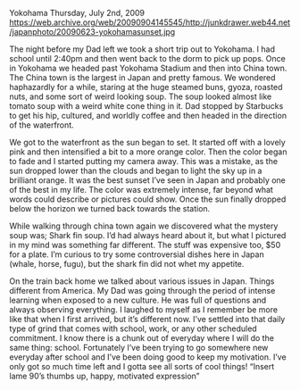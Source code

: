 Yokohama
Thursday, July 2nd, 2009
https://web.archive.org/web/20090904145545/http://junkdrawer.web44.net/japanphoto/20090623-yokohamasunset.jpg

The night before my Dad left we took a short trip out to Yokohama. I had school until 2:40pm and then went back to the dorm to pick up pops. Once in Yokohama we headed past Yokohama Stadium and then into China town. The China town is the largest in Japan and pretty famous. We wondered haphazardly for a while, staring at the huge steamed buns, gyoza, roasted nuts, and some sort of weird looking soup. The soup looked almost like tomato soup with a weird white cone thing in it. Dad stopped by Starbucks to get his hip, cultured, and worldly coffee and then headed in the direction of the waterfront.

We got to the waterfront as the sun began to set. It started off with a lovely pink and then intensified a bit to a more orange color. Then the color began to fade and I started putting my camera away. This was a mistake, as the sun dropped lower than the clouds and began to light the sky up in a brilliant orange. It was the best sunset I’ve seen in Japan and probably one of the best in my life. The color was extremely intense, far beyond what words could describe or pictures could show. Once the sun finally dropped below the horizon we turned back towards the station.

While walking through china town again we discovered what the mystery soup was; Shark fin soup. I’d had always heard about it, but what I pictured in my mind was something far different. The stuff was expensive too, $50 for a plate. I’m curious to try some controversial dishes here in Japan (whale, horse, fugu), but the shark fin did not whet my appetite.

On the train back home we talked about various issues in Japan. Things different from America. My Dad was going through the period of intense learning when exposed to a new culture. He was full of questions and always observing everything. I laughed to myself as I remember be more like that when I first arrived, but it’s different now. I’ve settled into that daily type of grind that comes with school, work, or any other scheduled commitment. I know there is a chunk out of everyday where I will do the same thing: school. Fortunately I’ve been trying to go somewhere new everyday after school and I’ve been doing good to keep my motivation. I’ve only got so much time left and I gotta see all sorts of cool things! “Insert lame 90’s thumbs up, happy, motivated expression”
